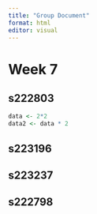 ```yaml
---
title: "Group Document"
format: html
editor: visual
---
```


# Week 7

## s222803

```r
data <- 2*2
data2 <- data * 2
```

## s223196

## s223237

## s222798
